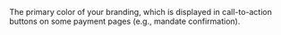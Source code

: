   
<ParamField body="PrimaryButtonColour" type="string">  
<HexColorCode />     
The primary color of your branding, which is displayed in call-to-action buttons on some payment pages (e.g., mandate confirmation).  
</ParamField>